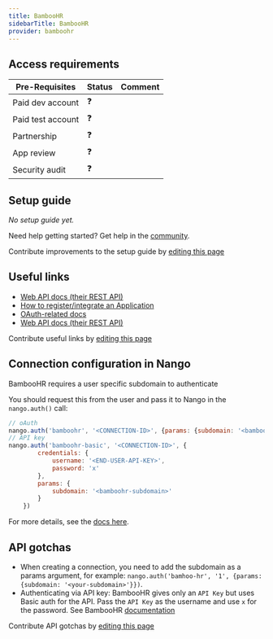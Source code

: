 ```yaml
---
title: BambooHR
sidebarTitle: BambooHR
provider: bamboohr
---
```



<Overview />
<PreBuiltTooling provider={providers[pageMetadata.provider]} />
<PreBuiltUseCases />

## Access requirements
| Pre-Requisites | Status | Comment|
| - | - | - |
| Paid dev account | ❓ |  |
| Paid test account | ❓ |  |
| Partnership | ❓ | |
| App review | ❓ |  |
| Security audit | ❓ | |


## Setup guide

_No setup guide yet._

<Tip>Need help getting started? Get help in the [community](https://nango.dev/slack).</Tip>

<Note>Contribute improvements to the setup guide by [editing this page](https://github.com/nangohq/nango/tree/master/docs-v2/integrations/all/insightly.mdx)</Note>


## Useful links

-   [Web API docs (their REST API)](https://documentation.bamboohr.com/docs/getting-started)
-   [How to register/integrate an Application](https://documentation.bamboohr.com/docs#what-will-you-need-to-get-started)
-   [OAuth-related docs](https://documentation.bamboohr.com/page/single-sign-on-sso-with-openid-connect)
-   [Web API docs (their REST API)](https://documentation.bamboohr.com/reference/get-employee)

<Note>Contribute useful links by [editing this page](https://github.com/nangohq/nango/tree/master/docs-v2/integrations/all/insightly.mdx)</Note>

## Connection configuration in Nango

BambooHR requires a user specific subdomain to authenticate

You should request this from the user and pass it to Nango in the `nango.auth()` call:

```js
// oAuth
nango.auth('bamboohr', '<CONNECTION-ID>', {params: {subdomain: '<bamboohr-subdomain>'}});
// API key
nango.auth('bamboohr-basic', '<CONNECTION-ID>', {
        credentials: {
            username: '<END-USER-API-KEY>',
            password: 'x'
        },
        params: {
            subdomain: '<bamboohr-subdomain>'
        }
    })
```

For more details, see the [docs here](/guides/getting-started/authorize-an-api-from-your-app#apis-requiring-connection-specific-configuration-for-authorization).

## API gotchas

- When creating a connection, you need to add the subdomain as a params argument, for example: `nango.auth('bamhoo-hr', '1', {params: {subdomain: '<your-subdomain>'}})`.
- Authenticating via API key: BambooHR gives only an `API Key` but uses Basic auth for the API. Pass the `API Key` as the username and use `x` for the password. See BambooHR [documentation](https://documentation.bamboohr.com/docs#section-authentication)


<Note>Contribute API gotchas by [editing this page](https://github.com/nangohq/nango/tree/master/docs-v2/integrations/all/bamboohr.mdx)</Note>

